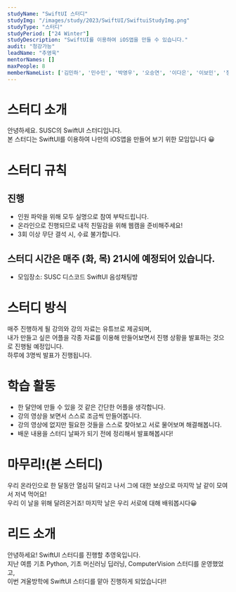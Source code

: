 ```yaml
---
studyName: "SwiftUI 스터디"
studyImg: "/images/study/2023/SwiftUI/SwiftuiStudyImg.png"
studyType: "스터디"
studyPeriod: ["24 Winter"]
studyDescription: "SwiftUI를 이용하여 iOS앱을 만들 수 있습니다."
audit: "청강가능"
leadName: "추영욱"
mentorNames: []
maxPeople: 8
memberNameList: ['김민하', '민수민', '박영우', '오승연', '이다은', '이보민', '정종원', '최담록', '추경연', '홍여준']
---
```


# 스터디 소개

안녕하세요. SUSC의 SwiftUI 스터디입니다.  
본 스터디는 SwiftUI를 이용하여 나만의 iOS앱을 만들어 보기 위한 모임입니다 😀

# 스터디 규칙
## 진행
- 인원 파악을 위해 모두 실명으로 참여 부탁드립니다.
- 온라인으로 진행되므로 내적 친밀감을 위해 웹캠을 준비해주세요!
- 3회 이상 무단 결석 시, 수료 불가합니다.

## 스터디 시간은 매주 (화, 목) 21시에 예정되어 있습니다.
- 모임장소: SUSC 디스코드 SwiftUI 음성채팅방

# 스터디 방식
매주 진행하게 될 강의와 강의 자료는 유튜브로 제공되며,   
내가 만들고 싶은 어플을 각종 자료를 이용해 만들어보면서 진행 상황을 발표하는 것으로 진행될 예정입니다.  
하루에 3명씩 발표가 진행됩니다.  

# 학습 활동
- 한 달안에 만들 수 있을 것 같은 간단한 어플을 생각합니다.
- 강의 영상을 보면서 스스로 조금씩 만들어봅니다.
- 강의 영상에 없지만 필요한 것들을 스스로 찾아보고 서로 물어보며 해결해봅니다.
- 배운 내용을 스터디 날짜가 되기 전에 정리해서 발표해봅시다!

# 마무리!(본 스터디)
우리 온라인으로 한 달동안 열심히 달리고 나서 그에 대한 보상으로 마지막 날 같이 모여서 저녁 먹어요!  
우리 이 날을 위해 달려온거죠! 마지막 날은 우리 서로에 대해 배워봅시다😀

# 리드 소개
안녕하세요! SwiftUI 스터디를 진행할 추영욱입니다.  
지난 여름 기초 Python, 기초 머신러닝 딥러닝, ComputerVision 스터디를 운영했었고,  
이번 겨울방학에 SwiftUI 스터디를 맡아 진행하게 되었습니다!!  

